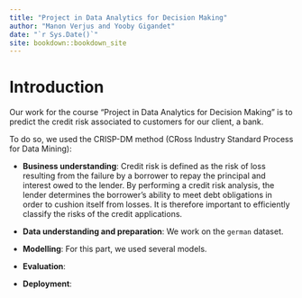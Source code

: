```yaml
--- 
title: "Project in Data Analytics for Decision Making"
author: "Manon Verjus and Yooby Gigandet"
date: "`r Sys.Date()`"
site: bookdown::bookdown_site
---
```


# Introduction

Our work for the course "Project in Data Analytics for Decision Making" is to predict the credit risk associated to customers for our client, a bank. 

To do so, we used the CRISP-DM method (CRoss Industry Standard Process for Data Mining):

- **Business understanding**: Credit risk is defined as the risk of loss resulting from the failure by a borrower to repay the principal and interest owed to the lender. By performing a credit risk analysis, the lender determines the borrower's ability to meet debt obligations in order to cushion itself from losses. It is therefore important to efficiently classify the risks of the credit applications.

- **Data understanding and preparation**: We work on the `german` dataset. 

- **Modelling**: For this part, we used several models.

- **Evaluation**: 

- **Deployment**:

